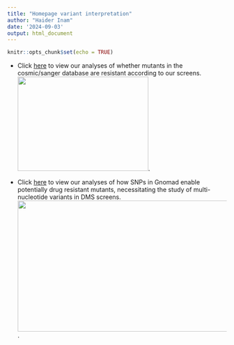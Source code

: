 ```yaml
---
title: "Homepage variant interpretation"
author: "Haider Inam"
date: '2024-09-03'
output: html_document
---
```


```r
knitr::opts_chunk$set(echo = TRUE)
```

* Click [here](ABL_cosmic_analysis.html) to view our analyses of whether mutants in the cosmic/sanger database are resistant according to our screens.  
<img src="assets/abl_cosmic_analysis.png" width="300" height="216"  alt="">.  

* Click [here](ABL_Gnomad_analysis.html) to view our analyses of how SNPs in Gnomad enable potentially drug resistant mutants, necessitating the study of multi-nucleotide variants in DMS screens.  
<img src="assets/gnomad_enabled.png" width="600" height="300"  alt="">.  
